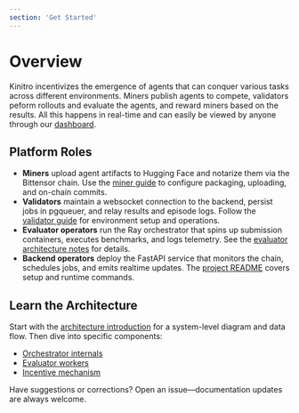 ```yaml
---
section: 'Get Started'
---
```


# Overview

Kinitro incentivizes the emergence of agents that can conquer various tasks across different environments.
Miners publish agents to compete, validators peform rollouts and evaluate the agents, and reward miners
based on the results. All this happens in real-time and can easily be viewed by anyone through our [dashboard](https://kinitro.ai/dashboard).

## Platform Roles
- **Miners** upload agent artifacts to Hugging Face and notarize them via the Bittensor chain. Use the [miner guide](./miner.md) to configure packaging, uploading, and on-chain commits.
- **Validators** maintain a websocket connection to the backend, persist jobs in pgqueuer, and relay results and episode logs. Follow the [validator guide](./validator.md) for environment setup and operations.
- **Evaluator operators** run the Ray orchestrator that spins up submission containers, executes benchmarks, and logs telemetry. See the [evaluator architecture notes](./architecture/evaluator.md) for details.
- **Backend operators** deploy the FastAPI service that monitors the chain, schedules jobs, and emits realtime updates. The [project README](../README.md) covers setup and runtime commands.

## Learn the Architecture
Start with the [architecture introduction](./architecture/introduction.md) for a system-level diagram and data flow. Then dive into specific components:
- [Orchestrator internals](./architecture/orchestrator.md)
- [Evaluator workers](./architecture/evaluator.md)
- [Incentive mechanism](./architecture/incentive.md)

Have suggestions or corrections? Open an issue—documentation updates are always welcome.
